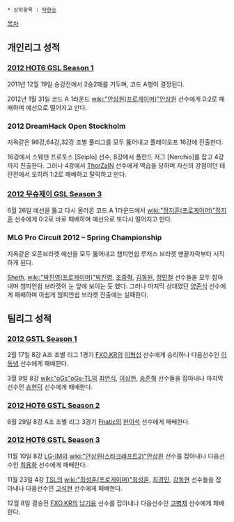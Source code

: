  * 상위항목 : [[탁현승]]

[[목차]]

== 개인리그 성적 ==
=== [[2012 HOT6 GSL Season 1]] ===
2011년 12월 19일 승강전에서 2승2패를 거두며, 코드 A행이 결정된다.

2012년 1월 31일 코드 A 1라운드 [[wiki:"안상원(프로게이머)"안상원]] 선수에게 0:2로 패배하며 예선으로 떨어지고 만다.
=== 2012 DreamHack Open Stockholm ===
지옥같은 96강,64강,32강 조별 풀리그를 모두 뚫어내고 플레이오프 16강에 진출한다.

16강에서 스웨덴 프로토스 [Seiplo] 선수, 8강에서 폴란드 저그 [Nerchio]를 잡고 4강까지 진출한다. 그러나 4강에서 [[ThorZaIN]] 선수에게 역습을 당하며 자신의 강점이던 테란전에서 오히려 1:2로 패배하고 탈락하고 만다.
=== [[2012 무슈제이 GSL Season 3]] ===
6월 26일 예선을 뚫고 다시 올라온 코드 A 1라운드에서 [[wiki:"정지훈(프로게이머)"정지훈]] 선수에게 0:2로 바로 패배하며 예선으로 또다시 떨어지고 만다.
=== MLG Pro Circuit 2012 – Spring Championship ===
지옥같은 오픈브라켓 예선을 모두 뚫어내고 챔피언쉽 루저스 브라켓 맨끝자락부터 시작하게 된다.

[[Sheth]], [[wiki:"박진영(프로게이머)"박진영]], [[조중혁]], [[김동원]], [[장민철]] 선수들을 모두 잡아내며 챔피언쉽 브라켓이 눈 앞에 보이는 듯 했다. 그러나 마지막 상대였던 [[양준식]] 선수에게 패배하며 아쉽게 챔피언쉽 브라켓 진출에는 실패한다.
== 팀리그 성적 ==
=== [[2012 GSTL Season 1]] ===
2월 17일 8강 A조 조별 리그 1경기 [[FXO.KR]]의 [[이형섭]] 선수에게 승리하나 다음선수인 [[이동녕]] 선수에게 패배한다.

3월 9일 8강 [[wiki:"oGs"oGs-TL]]의 [[최연식]], [[이상헌]], [[송준혁]] 선수들을 잡아내나 마지막 선수인 [[송현덕]] 선수에게 패배한다.
=== [[2012 HOT6 GSTL Season 2]] ===
6월 29일 8강 A조 조별 리그 3경기 [[Fnatic]]의 [[한이석]] 선수에게 패배한다.
=== [[2012 HOT6 GSTL Season 3]] ===
11월 10일 8강 [[LG-IM]]의 [[wiki:"안상원(스타크래프트2)"안상원]] 선수를 잡아내나 다음선수인 [[최용화]] 선수에게 패배한다.

11월 23일 4강 [[TSL]]의 [[wiki:"최성훈(프로게이머)"최성훈]], [[최경민]], [[강동현]] 선수들을 잡아내나 다음선수인 [[고석현]] 선수에게 패배한다.

12월 8일 결승전 [[FXO.KR]]의 [[남기웅]] 선수를 잡아내나 다음선수인 [[고병재]] 선수에게 패배한다.
